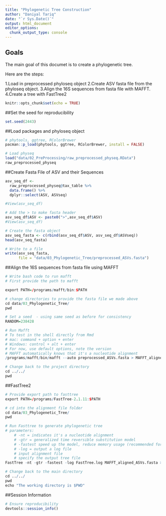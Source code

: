 ```yaml
---
title: "Phylogenetic Tree Construction"
author: "Daniyal Tariq"
date: "`r Sys.Date()`"
output: html_document
editor_options: 
  chunk_output_type: console
---
```

## Goals

The main goal of this documet is to create a phylogenetic tree.

Here are the steps:

1.Load in preprocessed phyloseq object
2.Create ASV fasta file from the phyloseq object.
3.Align the 16S sequences from fasta file with MAFFT.
4.Create a tree with FastTree2

```r
knitr::opts_chunk$set(echo = TRUE)
```


##Set the seed for reproducibility

```r

set.seed(2443)

```

##Load packages and phyloseq object

```r
# phytools, ggtree, RColorBrewer
pacman::p_load(phytools, ggtree, RColorBrewer, install = FALSE)

# Load physeq 
load("data/02_PreProcessing/raw_preprocessed_physeq.RData")
raw_preprocessed_physeq
```


##Create Fasta File of ASV and their Sequences

```r

asv_seq_df <- 
  raw_preprocessed_physeq@tax_table %>%
  data.frame() %>%
  dplyr::select(ASV, ASVseq)

#View(asv_seq_df)

# Add the > to make fasta header 
asv_seq_df$ASV <- paste0(">",asv_seq_df$ASV)
#View(asv_seq_df)

# Create the fasta object 
asv_seq_fasta <- c(rbind(asv_seq_df$ASV, asv_seq_df$ASVseq))
head(asv_seq_fasta)

# Write to a file 
write(asv_seq_fasta, 
      file = "data/03_Phylogenetic_Tree/preprocessed_ASVs.fasta")
```


##Align the 16S sequences from fasta file using MAFFT

```r
# Write bash code to run mafft 
# First provide the path to mafft 

export PATH=/programs/mafft/bin:$PATH

# change directories to provide the fasta file we made above 
cd data/03_Phylogenetic_Tree/
pwd

# Set a seed  - using same seed as before for consistency 
RANDOM=238428

# Run Mafft 
# To test in the shell directly from Rmd 
# mac: command + option + enter 
# Windows: control + alt + enter 
# For now, use default options, note the version 
# MAFFT automatically knows that it's a nucleotide alignment 
/programs/mafft/bin/mafft --auto preprocessed_ASVs.fasta > MAFFT_aligned_ASVs.fasta

# Change back to the project directory 
cd ../../
pwd
```


##FastTree2
```r
# Provide export path to fasttree 
export PATH=/programs/FastTree-2.1.11:$PATH

# cd into the alignment file folder 
cd data/03_Phylogenetic_Tree/
pwd

# Run Fasttree to generate phylogenetic tree 
# parameters: 
    # -nt = indicates it's a nucleotide alignment
    # -gtr = generalized time reversible substitution model 
    # -fastest speed up the model, reduce memory usage (recommended for datasets that have >50,000)
    # -log = output a log file 
    # input alignment file 
    # specify the output tree file 
FastTree -nt -gtr -fastest -log FastTree.log MAFFT_aligned_ASVs.fasta > ASVs_unrooted.tree

# Change back to the main directory 
cd ../../
pwd 
echo "The working directory is $PWD"
```


##Session Information

```r
# Ensure reproducibility 
devtools::session_info()
```


